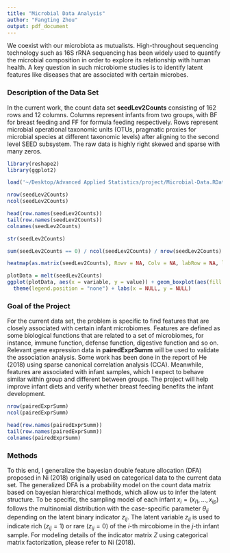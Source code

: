 ```yaml
---
title: "Microbial Data Analysis"
author: "Fangting Zhou"
output: pdf_document
---
```


We coexist with our microbiota as mutualists. High-throughout sequencing technology such as 16S rRNA sequencing has been widely used to quantify the microbial composition in order to explore its relationship with human health. A key question in such microbiome studies is to identify latent features like diseases that are associated with certain microbes.

### Description of the Data Set

In the current work, the count data set **seedLev2Counts** consisting of 162 rows and 12 columns. Columns represent infants from two groups, with BF for breast feeding and FF for formula feeding respectively. Rows represent microbial operational taxonomic units (OTUs, pragmatic proxies for microbial species at different taxonomic levels) after aligning to the second level SEED subsystem. The raw data is highly right skewed and sparse with many zeros.

```r
library(reshape2)
library(ggplot2)

load('~/Desktop/Advanced Applied Statistics/project/Microbial-Data.RData')

nrow(seedLev2Counts)
ncol(seedLev2Counts)

head(row.names(seedLev2Counts))
tail(row.names(seedLev2Counts))
colnames(seedLev2Counts)

str(seedLev2Counts)

sum(seedLev2Counts == 0) / ncol(seedLev2Counts) / nrow(seedLev2Counts)
```

```r
heatmap(as.matrix(seedLev2Counts), Rowv = NA, Colv = NA, labRow = NA, labCol = NA)
```

```r
plotData = melt(seedLev2Counts)
ggplot(plotData, aes(x = variable, y = value)) + geom_boxplot(aes(fill = variable)) + 
  theme(legend.position = "none") + labs(x = NULL, y = NULL)
```

### Goal of the Project

For the current data set, the problem is specific to find features that are closely associated with certain infant microbiomes. Features are defined as some biological functions that are related to a set of microbiomes, for instance, immune function, defense function, digestive function and so on. Relevant gene expression data in **pairedExprSumm** will be used to validate the association analysis. Some work has been done in the report of He (2018) using sparse canonical correlation analysis (CCA). Meanwhile, features are associated with infant samples, which I expect to behave similar within group and different between groups. The project will help improve infant diets and verify whether breast feeding benefits the infant development.

```r
nrow(pairedExprSumm)
ncol(pairedExprSumm)

head(row.names(pairedExprSumm))
tail(row.names(pairedExprSumm))
colnames(pairedExprSumm)
```

### Methods

To this end, I generalize the bayesian double feature allocation (DFA) proposed in Ni (2018) originally used on categorical data to the current data set. The generalized DFA is a probability model on the count data matrix based on bayesian hierarchical methods, which allow us to infer the latent structure. To be specific, the sampling model of each infant $x_i = (x_{i1}, \ldots, x_{ip})$ follows the multinomial distribution with the case-specific parameter $\theta_{ij}$ depending on the latent binary indicator $z_{ij}$. The latent variable $z_{ij}$ is used to indicate rich ($z_{ij} = 1$) or rare ($z_{ij} = 0$) of the $i$-th mircobiome in the $j$-th infant sample. For modeling details of the indicator matrix $Z$ using categorical matrix factorization, please refer to Ni (2018).
